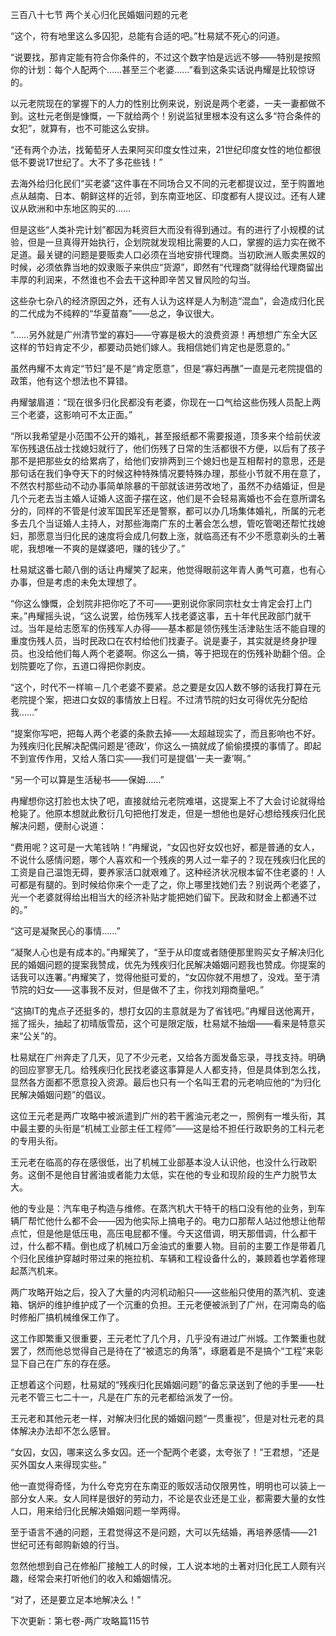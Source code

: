 

三百八十七节 两个关心归化民婚姻问题的元老

“这个，符有地里这么多囚犯，总能有合适的吧。”杜易斌不死心的问道。

“说要找，那肯定能有符合你条件的，不过这个数字怕是远远不够――特别是按照你的计划：每个人配两个……甚至三个老婆……”看到这条实话说冉耀是比较惊讶的。

以元老院现在的掌握下的人力的性别比例来说，别说是两个老婆，一夫一妻都做不到。这杜元老倒是慷慨，一下就给两个！别说监狱里根本没有这么多“符合条件的女犯”，就算有，也不可能这么安排。

“还有两个办法，找葡萄牙人去果阿买印度女性过来，21世纪印度女性的地位都很低不要说17世纪了。大不了多花些钱！”

去海外给归化民们“买老婆”这件事在不同场合又不同的元老都提议过，至于购置地点从越南、日本、朝鲜这样的近邻，到东南亚地区、印度都有人提议过。还有人建议从欧洲和中东地区购买的……

但是这些“人类补完计划”都因为耗资巨大而没有得到通过。有的进行了小规模的试验，但是一旦真得开始执行，企划院就发现相比需要的人口，掌握的运力实在微不足道。最关键的问题是要贩卖人口必须在当地安排代理商。当初欧洲人贩卖黑奴的时候，必须依靠当地的奴隶贩子来供应“货源”，即然有“代理商”就得给代理商留出丰厚的利润来，不然谁也不会去干这种即辛苦又冒风险的勾当。

这些杂七杂八的经济原因之外，还有人认为这样是人为制造“混血”，会造成归化民的二代成为不纯粹的“华夏苗裔”――总之，争议很大。

“……另外就是广州清节堂的寡妇――守寡是极大的浪费资源！再想想广东全大区这样的节妇肯定不少，都要动员她们嫁人。我相信她们肯定也是愿意的。”

虽然冉耀不太肯定“节妇”是不是“肯定愿意”，但是“寡妇再醮”一直是元老院提倡的政策，他有这个想法也不算错。

冉耀皱眉道：“现在很多归化民都没有老婆，你现在一口气给这些伤残人员配上两三个老婆，这影响可不太正面。”

“所以我希望是小范围不公开的婚礼，甚至报纸都不需要报道，顶多来个给前伏波军伤残退伍战士找媳妇就行了，他们伤残了日常的生活都很不方便，以后有了孩子那不是把那些女的给累病了，给他们安排两到三个媳妇也是互相帮衬的意思，还是那句话在我们争夺天下的时候这种特殊情况要特殊办理，那些小节就不用在意了，不然农村那些动不动办事简单除暴的干部就该进劳改地了，虽然不办结婚证，但是几个元老去当主婚人证婚人这面子摆在这，他们是不会轻易离婚也不会在意所谓名分的，同样的不管是付波军国民军还是警察，都可以办几场集体婚礼，所属的元老多去几个当证婚人主持人，对那些海南广东的土著会怎么想，管吃管喝还帮忙找媳妇，那愿意当归化民的速度将会成几何数上涨，就临高还有不少不愿意剃头的土著呢，我想唯一不爽的是媒婆吧，赚的钱少了。”

杜易斌这番七颠八倒的话让冉耀笑了起来，他觉得眼前这年青人勇气可嘉，也有心办事，但是考虑的未免太理想了。

“你这么慷慨，企划院非把你吃了不可――更别说你家同宗杜女士肯定会打上门来。”冉耀摇头说，“这么说罢，给伤残军人找老婆这事，五十年代民政部门就干过。当年是给志愿军的伤残军人办得――基本都是领伤残生活津贴生活不能自理的重度伤残人员，当时民政口在农村给他们找妻子。说是妻子，其实就是终身护理员。也没给他们每人两个老婆啊。你这么一搞，等于把现在的伤残补助翻个倍。企划院要吃了你，五道口得把你剥皮。

“这个，时代不一样嘛－几个老婆不要紧。总之要是女囚人数不够的话我打算在元老院提个案，把进口女奴的事情放上日程。不过清节院的妇女可得优先分配给我……”

“提案你写吧，把每人两个老婆的条款去掉――太超越现实了，而且影响也不好。为残疾归化民解决配偶问题是‘德政’，你这么一搞就成了偷偷摸摸的事情了。即起不到宣传作用，又给人落口实――我们可是提倡‘一夫一妻’啊。”

“另一个可以算是生活秘书――保姆……”

冉耀想你这打脸也太快了吧，直接就给元老院难堪，这提案上不了大会讨论就得给枪毙了。他原本想就此敷衍几句把他打发走，但是一想他也是好心想给残疾归化民解决问题，便耐心说道：

“费用呢？这可是一大笔钱呐！”冉耀说，“女囚也好女奴也好，都是普通的女人，不说什么感情问题，哪个人喜欢和一个残疾的男人过一辈子的？现在残疾归化民的工资是自己温饱无碍，要养家活口就艰难了。这种经济状况根本留不住老婆的！人可都是有腿的。到时候给你来个一走了之，你上哪里找她们去？别说两个老婆了，光一个老婆就得给出相当大的经济补贴才能把她们留下。民政和财金上都通不过的。”

“这可是凝聚民心的事情……”

“凝聚人心也是有成本的。”冉耀笑了，“至于从印度或者随便那里购买女子解决归化民的婚姻问题的提案我赞成，优先为残疾归化民解决婚姻问题我也赞成。你提案的话我可以连署。”冉耀笑了，觉得他挺可爱的，“女囚你就不用想了，没戏。至于清节院的妇女――这事我不反对，但是做不了主，你找刘翔商量吧。”

“这搞IT的鬼点子还挺多的，想打女囚的主意就是为了省钱吧。”冉耀目送他离开，摇了摇头，抽起了初晴版雪茄，这个可是限定版，杜易斌不抽烟――看来是特意买来“公关”的。

杜易斌在广州奔走了几天，见了不少元老，又给各方面发备忘录，寻找支持。明确的回应寥寥无几。给残疾归化民找老婆这事算是人人都支持，但是具体到怎么找，显然各方面都不愿意投入资源。最后也只有一个名叫王君的元老响应他的“为归化民解决婚姻问题”的倡议。

这位王元老是两广攻略中被派遣到广州的若干酱油元老之一，照例有一堆头衔，其中最主要的头衔是“机械工业部主任工程师”――这是给不担任行政职务的工科元老的专用头衔。

王元老在临高的存在感很低，出了机械工业部基本没人认识他，也没什么行政职务。这倒不是他自甘酱油或者能力太低，实在他的专业和现阶段的生产力脱节太大。

他的专业是：汽车电子构造与维修。在蒸汽机大干特干的档口没有他的业务，到车辆厂帮忙他什么都不会――因为他实际上搞电子的。电力口那帮人站过他想让他帮点忙，但是他是低压电，高压电屁都不懂。今天这借调，明天那借调，什么都干过，什么都不精。倒也成了机械口万金油式的重要人物。目前的主要工作是带着几个归化民维护穿越时带过来的拖拉机、车辆和工程设备什么的，兼顾着也学着修理起蒸汽机来。

两广攻略开始之后，投入了大量的内河机动船只――这些船只使用的蒸汽机、变速箱、锅炉的维护维护成了一个沉重的负担。王元老便被派到了广州，在河南岛的临时修船厂搞机械维保工作了。

这工作即繁重又很重要，王元老忙了几个月，几乎没有进过广州城。工作繁重也就罢了，然而他总觉得自己是待在了“被遗忘的角落”，琢磨着是不是搞个“工程”来彰显下自己在广东的存在感。

正想着这个问题，杜易斌的“残疾归化民婚姻问题”的备忘录送到了他的手里――杜元老不管三七二十一，凡是在广东的元老都给派发了一份。

王元老和其他元老一样，对解决归化民的婚姻问题“一贯重视”，但是对杜元老的具体解决办法却不怎么感冒。

“女囚，女囚，哪来这么多女囚。还一个配两个老婆，太夸张了！”王君想，“还是买外国女人来得现实些。”

他一直觉得奇怪，为什么夸克穷在东南亚的贩奴活动仅限男性，明明也可以装上一部分女人来。女人同样是很好的劳动力，不论是农业还是工业，都需要大量的女性人口，用来给归化民解决婚姻问题一举两得。

至于语言不通的问题，王君觉得这不是问题，大可以先结婚，再培养感情――21世纪可还有邮购新娘的行当。

忽然他想到自己在修船厂接触工人的时候，工人说本地的土著对归化民工人颇有兴趣，经常会来打听他们的收入和婚姻情况。

“对了，还是要立足本地解决么！”

下次更新：第七卷-两广攻略篇115节

